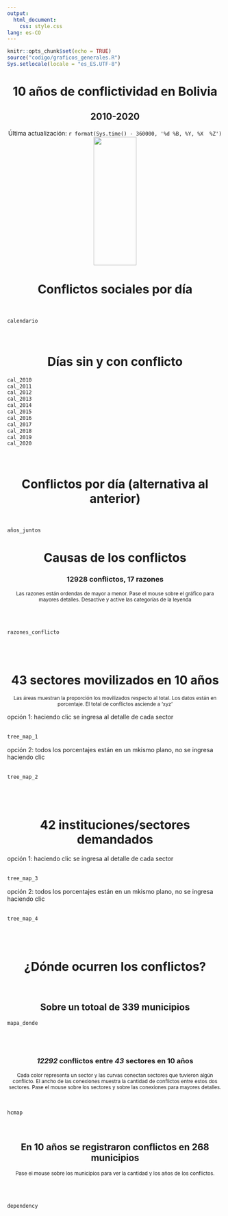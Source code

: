 ```yaml
---
output: 
  html_document: 
    css: style.css
lang: es-CO
---
```


```r
knitr::opts_chunk$set(echo = TRUE)
source("codigo/graficos_generales.R")
Sys.setlocale(locale = "es_ES.UTF-8")
```

<center><b><h1>10 años de conflictividad en Bolivia</h1></b></center>
<center><b><h2>2010-2020</h2></b></center>

<center>Última actualización: `r format(Sys.time() - 360000, '%d %B, %Y, %X  %Z')`</center>
<center><img src="img/hand.svg" width="100" height="300"></center>


<center><h1>Conflictos sociales por día</h1></center>
<br>
```r
calendario
```
<br>
<center><h1>Días sin y con conflicto</h1></center>
```r
cal_2010
cal_2011
cal_2012
cal_2013
cal_2014
cal_2015
cal_2016
cal_2017
cal_2018
cal_2019
cal_2020
```
<br>
<center><h1>Conflictos por día (alternativa al anterior)</h1></center>
<br>
```r
años_juntos
```

<center><h1>Causas de los conflictos</h1></center>
<center><h3>**12928** conflictos,  **17** razones</h3></center>
<center><small>Las razones están ordendas de mayor a menor. Pase el mouse sobre el gráfico para mayores detalles. Desactive y active las categorías de la leyenda</small></center>
<br>
<br>
```r
razones_conflicto
```
<br>
<br>
<center><h1>43 sectores movilizados en 10 años</h1></center>
<center><small>Las áreas muestran la proporción los movilizados respecto al total. Los datos están en porcentaje. El total de conflictos asciende a 'xyz' </small></center>
opción 1: haciendo clic se ingresa al detalle de cada sector
<br>
<br>
```r
tree_map_1
```

opción 2: todos los porcentajes están en un mkismo plano, no se ingresa haciendo clic
<br>
<br>
```r
tree_map_2
```
<br>
<br>
<center><h1>42 instituciones/sectores demandados</h1></center>
opción 1: haciendo clic se ingresa al detalle de cada sector
<br>
<br>
```r
tree_map_3
```

opción 2: todos los porcentajes están en un mkismo plano, no se ingresa haciendo clic
<br>
<br>
```r
tree_map_4
```
<br>
<br>
<center><h1>¿Dónde ocurren los conflictos?</h1></center>
<br>
<center><h2>Sobre un totoal de 339 municipios</h2></center>
```r
mapa_donde
```
<br>
<br>
<center><h3>*12292* conflictos entre *43* sectores en 10 años </h3></center>
<center><small> Cada color representa un sector y las curvas conectan sectores que tuvieron algún conflicto. El ancho de las conexiones muestra la cantidad de conflictos entre estos dos sectores. Pase el mouse sobre los sectores y sobre las conexiones para mayores detalles.  </small></center>
<br>
```r
hcmap
```
<br>
<center><h2>En 10 años se registraron conflictos en 268 municipios </h2></center>
<center><small> Pase el mouse sobre los municipios para ver la cantidad y los años de los conflictos.  </small></center>
<br>
<br>
```r
dependency
```

